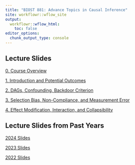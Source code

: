 ```yaml
---
title: "BIOST 881: Advance Topics in Causal Inference"
site: workflowr::wflow_site
output:
  workflowr::wflow_html:
    toc: false
editor_options:
  chunk_output_type: console
---
```

## Lecture Slides

[0. Course Overview](slides_2025/0_course_introduction.html) 

[1. Introduction and Potential Outcomes](slides_2025/1_introduction.html)

[2. DAGs, Confounding, Backdoor Criterion](slides_2025/2_dags_confounding.html)

[3. Selection Bias, Non-Compliance, and Measurement Error](slides_2025/4_selection_bias.html)

[4. Effect Modification, Interaction, and Collapsibility](slides_2025/3_effect_modification_interaction.html)

## Lecture Slides from Past Years

[2024 Slides](slide_index_2024.html)

[2023 Slides](slide_index_2023.html)

[2022 Slides](slide_index_2022.html)
